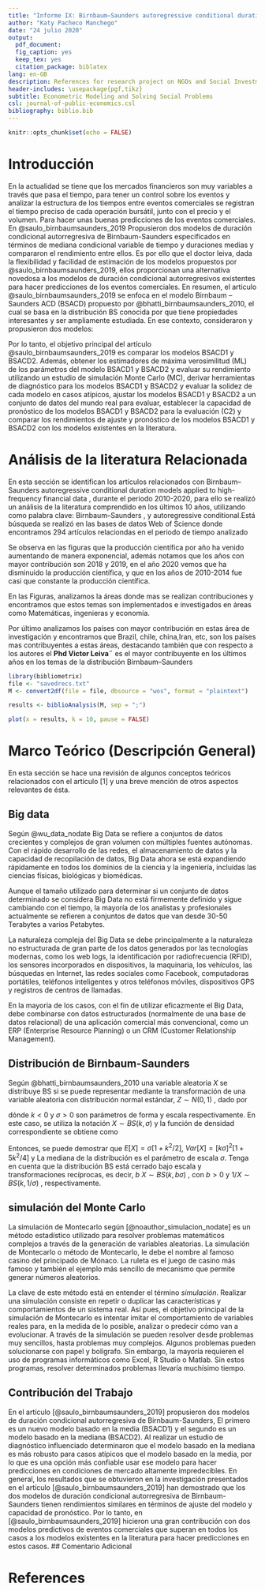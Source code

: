 ```yaml
---
title: "Informe IX: Birnbaum–Saunders autoregressive conditional duration models applied to high-frequency financial data"
author: "Katy Pacheco Manchego"
date: "24 julio 2020"
output:
  pdf_document: 
  fig_caption: yes
  keep_tex: yes
  citation_package: biblatex
lang: en-GB
description: References for research project on NGOs and Social Investment
header-includes: \usepackage{pgf,tikz}
subtitle: Econometric Modeling and Solving Social Problems
csl: journal-of-public-economics.csl
bibliography: biblio.bib
---
```


```r
knitr::opts_chunk$set(echo = FALSE)
```

# Introducción

En la actualidad se tiene que los mercados financieros son muy variables a través que pasa el tiempo, para tener un control sobre los eventos y analizar la estructura de los tiempos entre eventos comerciales se registran el tiempo preciso de cada operación bursátil, junto con el precio y el volumen. Para hacer unas buenas predicciones de los eventos comerciales. En  @saulo_birnbaumsaunders_2019 Propusieron dos modelos de duración condicional autorregresiva de Birnbaum-Saunders especificados en términos de mediana condicional variable de tiempo y duraciones medias y compararon el rendimiento entre ellos. Es por ello que el doctor leiva, dada la flexibilidad y facilidad de estimación de los modelos propuestos por @saulo_birnbaumsaunders_2019, ellos proporcionan una alternativa novedosa a los modelos de duración condicional autorregresivos existentes para hacer predicciones de los eventos comerciales.
En resumen, el articulo @saulo_birnbaumsaunders_2019 se enfoca en el modelo Birnbaum – Saunders ACD (BSACD) propuesto por @bhatti_birnbaumsaunders_2010, el cual se basa en la distribución BS conocida por que tiene propiedades interesantes y ser ampliamente estudiada. En ese contexto,  consideraron y propusieron dos modelos: 
\begin{itemize}
	\item El primero,  es un nuevo modelo basado en la media (BSACD1) especificado en términos de una TD media condicional variable en el tiempo, como es habitual en los modelos ACD, utilizando una versión reparameterizada de la distribución BS
	\item El segundo es un modelo basado en la mediana (BSACD2) especificado en términos de una TD media condicional variable en el tiempo.
\end{itemize} 
Por lo tanto, el objetivo principal del artículo @saulo_birnbaumsaunders_2019 es comparar los modelos BSACD1 y BSACD2. Además, obtener los estimadores de máxima verosimilitud (ML) de los parámetros del modelo BSACD1 y BSACD2 y evaluar su rendimiento utilizando un estudio de simulación Monte Carlo (MC), derivar herramientas de diagnóstico para los modelos BSACD1 y BSACD2 y evaluar la solidez de cada modelo en casos atípicos, ajustar los modelos BSACD1 y BSACD2 a un conjunto de datos del mundo real para evaluar, establecer la capacidad de pronóstico de los modelos BSACD1 y BSACD2 para la evaluación (C2) y comparar los rendimientos de ajuste y pronóstico de los modelos BSACD1 y BSACD2 con los modelos existentes en la literatura.

# Análisis de la literatura Relacionada
En esta sección se identifican los artículos relacionados con   Birnbaum–Saunders autoregressive conditional duration models applied to high-frequency financial data , durante el periodo 2010-2020, para ello se realizó un análisis de la literatura comprendido en los últimos 10 años, utilizando como palabra clave:  Birnbaum–Saunders , y autoregressive conditional.Está  búsqueda se realizó en las bases de datos  Web of Science donde encontramos 294  artículos relaciondas en el periodo de tiempo analizado

\noindent
Se observa en las figuras que la producción científica por año ha venido aumentando de manera exponencial, además notamos que los años con mayor contribución son 2018 y 2019, en el año 2020 vemos que ha disminuido la producción científica, y que en los años de 2010-2014 fue casi que constante la producción científica.

En las Figuras, analizamos la áreas donde mas se realizan contribuciones y encontramos que estos temas son implementados e investigados en áreas como Matemáticas, ingenieras y economía. 

Por último analizamos los países con mayor contribución en estas área de investigación y encontramos que Brazil, chile, china,Iran, etc, son los países mas contribuyentes a estas áreas, destacando también que con respecto a los autores el **Phd Victor Leiva¨** es el mayor contribuyente en los últimos años en los temas de la distribución Birnbaum–Saunders
```r
library(bibliometrix)   
file <- "savedrecs.txt"
M <- convert2df(file = file, dbsource = "wos", format = "plaintext")

results <- biblioAnalysis(M, sep = ";")
```

```r
plot(x = results, k = 10, pause = FALSE)
```


# Marco Teórico (Descripción General)
En esta sección se hace una revisión de algunos conceptos teóricos relacionados con el articulo [1] y una breve mención de otros aspectos relevantes de ésta.

## Big data

Según @wu_data_nodate Big Data se refiere a conjuntos de datos crecientes y complejos de gran volumen con múltiples fuentes autónomas. Con el rápido desarrollo de las redes, el almacenamiento de datos y la capacidad de recopilación de datos, Big Data ahora se está expandiendo rápidamente en todos los dominios de la ciencia y la ingeniería, incluidas las ciencias físicas, biológicas y biomédicas.

Aunque el tamaño utilizado para determinar si un conjunto de datos determinado se considera Big Data no está firmemente definido y sigue cambiando con el tiempo, la mayoría de los analistas y profesionales actualmente se refieren a conjuntos de datos que van desde 30-50 Terabytes a varios Petabytes.

La naturaleza compleja del Big Data se debe principalmente a la naturaleza no estructurada de gran parte de los datos generados por las tecnologías modernas, como los  web logs, la identificación por radiofrecuencia (RFID), los sensores incorporados en dispositivos, la maquinaria, los vehículos, las búsquedas en Internet, las redes sociales como Facebook, computadoras portátiles, teléfonos inteligentes y otros teléfonos móviles, dispositivos GPS y registros de centros de llamadas.

En la mayoría de los casos, con el fin de utilizar eficazmente el Big Data, debe combinarse con datos estructurados (normalmente de una base de datos relacional) de una aplicación comercial más convencional, como un ERP (Enterprise Resource Planning) o un CRM (Customer Relationship Management).

## Distribución de Birnbaum-Saunders

Según @bhatti_birnbaumsaunders_2010 una variable aleatoria $X$ se distribuye BS si se puede representar mediante la transformación de una variable aleatoria con distribución normal estándar, $Z\sim N(0,1)$ , dado por 

\begin{equation}
X = \sigma \left[ kZ/2+\left\lbrace (kZ/2)^2+1\right\rbrace^{1/2}\right]^2 ,
\end{equation}

dónde $k < 0$ y $\sigma > 0$ son parámetros de forma y escala respectivamente. En este caso, se utiliza la notación $X\sim BS( k, \sigma)$ y la función de densidad correspondiente se obtiene como

\begin{equation}
f(x;k;\sigma)=\dfrac{1}{\sqrt{2\pi}}exp\left( -\dfrac{1}{2k^2}\left[\frac{x}{\sigma}+\frac{\sigma}{x}-2\right] \right)\dfrac{x^{-3/2}[x+\sigma]}{2k\sigma^{1/2}},~~~x>0.
\end{equation}

Entonces, se puede demostrar que $E [X] = \sigma [1 + k^2/ 2]$, $Var [ X ] = [ k\sigma ]^2 [1 + 5 k^2 / 4]$ y La mediana de la distribución es el parámetro de escala $\sigma$. Tenga en cuenta que la distribución BS está cerrado bajo escala y transformaciones recíprocas, es decir, $b$ $X\sim BS(k,b\sigma)$ , con $b> 0$ y $1 / X \sim BS (k, 1 / \sigma)$ , respectivamente.
\begin{center}
\tikzset{every picture/.style={line width=0.75pt}} %set default line width to 0.75pt        

\begin{tikzpicture}[x=0.75pt,y=0.75pt,yscale=-1,xscale=1]
%uncomment if require: \path (0,310); %set diagram left start at 0, and has height of 310

%Shape: Axis 2D [id:dp355101833563102] 
\draw  (124,202.48) -- (426.61,202.48)(154.26,16) -- (154.26,223.2) (419.61,197.48) -- (426.61,202.48) -- (419.61,207.48) (149.26,23) -- (154.26,16) -- (159.26,23)  ;
%Shape: Parabola [id:dp700500587978993] 
\draw  [color={rgb, 255:red, 245; green, 166; blue, 35 }  ,draw opacity=1 ][fill={rgb, 255:red, 255; green, 255; blue, 255 }  ,fill opacity=1 ] (321.61,200.2) .. controls (284.09,98.35) and (246.96,98.49) .. (210.22,200.63) ;
%Shape: Parabola [id:dp27662201936680897] 
\draw  [color={rgb, 255:red, 126; green, 211; blue, 33 }  ,draw opacity=1 ] (322.44,203.78) .. controls (286.81,76.39) and (248.52,75.58) .. (207.55,201.35) ;
%Shape: Parabola [id:dp08329098697832227] 
\draw  [color={rgb, 255:red, 208; green, 2; blue, 27 }  ,draw opacity=1 ] (323.94,196.3) .. controls (280.59,54.81) and (242.69,56.25) .. (210.22,200.63) ;
%Shape: Parabola [id:dp07162324091551642] 
\draw  [color={rgb, 255:red, 80; green, 227; blue, 194 }  ,draw opacity=1 ] (322.44,203.78) .. controls (283.42,36.14) and (244.1,36.07) .. (204.5,203.57) ;

% Text Node
\draw (182,206) node [anchor=north west][inner sep=0.75pt]   [align=left] {50};
% Text Node
\draw (235,208) node [anchor=north west][inner sep=0.75pt]   [align=left] {100};
% Text Node
\draw (293,208) node [anchor=north west][inner sep=0.75pt]   [align=left] {150};
% Text Node
\draw (338,207) node [anchor=north west][inner sep=0.75pt]   [align=left] {200};
% Text Node
\draw (124,141) node [anchor=north west][inner sep=0.75pt]   [align=left] {{\scriptsize 0,01}};
% Text Node
\draw (122,172) node [anchor=north west][inner sep=0.75pt]   [align=left] {{\scriptsize 0,005}};
% Text Node
\draw (123,110) node [anchor=north west][inner sep=0.75pt]   [align=left] {{\scriptsize 0,015}};
% Text Node
\draw (130,83) node [anchor=north west][inner sep=0.75pt]   [align=left] {{\scriptsize 0,2}};
% Text Node
\draw (126,51) node [anchor=north west][inner sep=0.75pt]   [align=left] {{\scriptsize 0,25}};
% Text Node
\draw (245,156) node [anchor=north west][inner sep=0.75pt]   [align=left] {$ $};
% Text Node
\draw (232,170.4) node [anchor=north west][inner sep=0.75pt]    {$\mathit{\beta =0,1} 7$};


\end{tikzpicture}


\end{center}

## simulación del Monte Carlo

La simulación de Montecarlo según [@noauthor_simulacion_nodate] es un método estadístico utilizado para resolver problemas matemáticos complejos a través de la generación de variables aleatorias. La simulación de Montecarlo o método de Montecarlo, le debe el nombre al famoso casino del principado de Mónaco. La ruleta es el juego de casino más famoso y también el ejemplo más sencillo de mecanismo que permite generar números aleatorios.

La clave de este método está en entender el término *simulación*. Realizar una simulación consiste en repetir o duplicar las características y comportamientos de un sistema real. Así pues, el objetivo principal de la simulación de Montecarlo es intentar imitar el comportamiento de variables reales para, en la medida de lo posible, analizar o predecir cómo van a evolucionar. A través de la simulación se pueden resolver desde problemas muy sencillos, hasta problemas muy complejos. Algunos problemas pueden solucionarse con papel y bolígrafo. Sin embargo, la mayoría requieren el uso de programas informáticos como Excel, R Studio o Matlab. Sin estos programas, resolver determinados problemas llevaría muchísimo tiempo.


## Contribución del Trabajo
En el artículo [@saulo_birnbaumsaunders_2019] propusieron dos modelos de duración condicional autorregresiva de Birnbaum-Saunders, El primero es un nuevo modelo basado en la media (BSACD1) y el segundo es un modelo basado en la mediana (BSACD2).  Al realizar un estudio de diagnóstico influenciado determinaron que el modelo basado en la mediana es más robusto para casos atípicos que el modelo basado en la media, por lo que es una opción más confiable usar ese modelo para hacer predicciones en condiciones de mercado altamente impredecibles. 
En general, los resultados que se obtuvieron en la investigación presentados en el artículo [@saulo_birnbaumsaunders_2019] han demostrado que los dos modelos de duración condicional autorregresiva de Birnbaum-Saunders tienen rendimientos similares en términos de ajuste del modelo y capacidad de pronóstico. 
Por lo tanto, en [@saulo_birnbaumsaunders_2019] hicieron una gran contribución con dos modelos predictivos de eventos comerciales que superan en todos los casos a los modelos existentes en la literatura para hacer predicciones en estos casos.
## Comentario Adicional

# References


